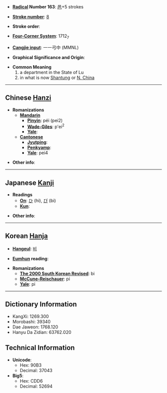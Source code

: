 * '''[[Wiktionary:Chinese radical index| Radical]] Number 163''': [[Wiktionary:Chinese radical index 邑|邑]]+5 strokes

* '''[[Wiktionary:Chinese total strokes index|Stroke number]]''': [[Wiktionary:Chinese total strokes index 8|8]]

* '''Stroke order''': 

* '''[[Wiktionary:Chinese four corner index|Four-Corner System]]''': 1712<sub>7</sub>

* '''[[Wiktionary:Chinese Cangjie index|Cangjie input]]''': 一一弓中 (MMNL)

* '''Graphical Significance and Origin''': 

* '''Common Meaning'''
*#a department in the State of Lu
*# in what is now [[Shantung]] or [[N. China]]

----

== Chinese [[Hanzi]] ==

* '''Romanizations'''
** '''[[Mandarin]]'''
*** '''[[Pinyin]]''': péi (pei2)
*** '''[[Wade-Giles]]''': p'ei<sup>2</sup>
*** '''[[Yale]]''': 
** '''[[Cantonese]]'''
*** '''[[Jyutping]]''':
*** '''[[Penkyamp]]''': 
*** '''[[Yale]]''': pei4

* '''Other info''': 

----

== Japanese [[Kanji]] ==

* '''Readings'''
** '''[[On]]''': [[ひ]] (hi), [[び]] (bi)
** '''[[Kun]]''': 

* '''Other info''':  

----

== Korean [[Hanja]] ==

* '''[[Hangeul]]''': [[비]]

* '''[[Eumhun]] reading''': 

* '''Romanizations'''
** '''[[The 2000 South Korean Revised Romanization|The 2000 South Korean Revised]]''': bi
** '''[[McCune-Reischauer]]''': pi
** '''[[Yale]]''': pi

----

== Dictionary Information ==

* KangXi: 1269.300
* Morobashi: 39340
* Dae Jaweon: 1768.120
* Hanyu Da Zidian: 63762.020

== Technical Information ==

* '''Unicode''':
** Hex: 90B3
** Decimal: 37043
* '''Big5''':
** Hex: CDD6
** Decimal: 52694